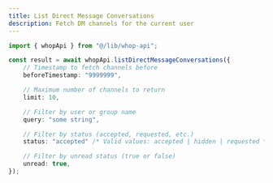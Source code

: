 ```yaml
---
title: List Direct Message Conversations
description: Fetch DM channels for the current user
---
```


```typescript
import { whopApi } from "@/lib/whop-api";

const result = await whopApi.listDirectMessageConversations({
	// Timestamp to fetch channels before
	beforeTimestamp: "9999999",

	// Maximum number of channels to return
	limit: 10,

	// Filter by user or group name
	query: "some string",

	// Filter by status (accepted, requested, etc.)
	status: "accepted" /* Valid values: accepted | hidden | requested */,

	// Filter by unread status (true or false)
	unread: true,
});

```
